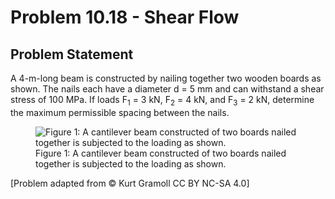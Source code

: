 # Problem 10.18 - Shear Flow {.unnumbered}

## Problem Statement

A 4-m-long beam is constructed by nailing together two wooden boards as shown. The nails each have a diameter d = 5 mm and can withstand a shear stress of 100 MPa. If loads F<sub>1</sub> = 3 kN, F<sub>2</sub> = 4 kN, and F<sub>3</sub> = 2 kN, determine the maximum permissible spacing between the nails.

![Figure 1: A cantilever beam constructed of two boards nailed together is subjected to the loading as shown.](images/381.png){fig-alt="A beam of legnth 2L is mounted to the wall on the left side. A force of F1 is applied a distance of L/2 from the wall, a force of F2 is applied a distance of L from the wall, and a force F3 is applied a distance of 2L from the wall. The beam has a rectangular cross section of height 12 cm and width 8 cm. A nail is in the center of the beam holding two pieces together."}

\[Problem adapted from © Kurt Gramoll CC BY NC-SA 4.0\]